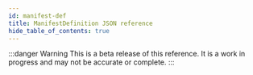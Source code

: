 ```yaml
---
id: manifest-def
title: ManifestDefinition JSON reference
hide_table_of_contents: true
---
```



:::danger Warning
This is a beta release of this reference. It is a work in progress and may not be accurate or complete.
:::

<ManifestReference htmlPath="./manifest-def-cai.html" />
